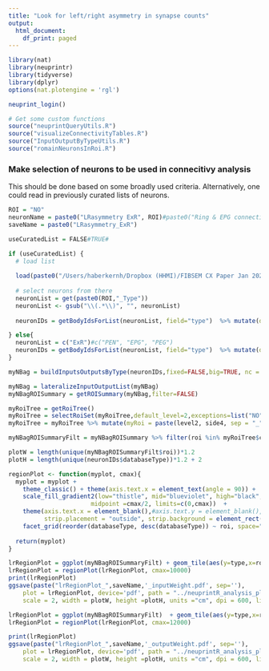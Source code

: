 ```yaml
---
title: "Look for left/right asymmetry in synapse counts"
output:
  html_document:
    df_print: paged
---
```


```r
library(nat)
library(neuprintr)
library(tidyverse)
library(dplyr)
options(nat.plotengine = 'rgl')

neuprint_login()
```

```r
# Get some custom functions
source("neuprintQueryUtils.R")
source("visualizeConnectivityTables.R")
source("InputOutputByTypeUtils.R")
source("romainNeuronsInRoi.R")
```


### Make selection of neurons to be used in connecitivy analysis
This should be done based on some broadly used criteria. Alternatively, one could read in previously curated lists of neurons.
```r
ROI = "NO"
neuronName = paste0("LRasymmetry ExR", ROI)#paste0("Ring & EPG connectivity ", ROI)
saveName = paste0("LRasymmetry_ExR")

useCuratedList = FALSE#TRUE#

if (useCuratedList) {
  # load list
  
  load(paste0("/Users/haberkernh/Dropbox (HHMI)/FIBSEM CX Paper Jan 2020/Figures/",ROI,"/",ROI,"_Types.RData"))
  
  # select neurons from there
  neuronList = get(paste0(ROI,"_Type"))
  neuronList <- gsub("\\(.*\\)", "", neuronList)
  
  neuronIDs = getBodyIdsForList(neuronList, field="type")  %>% mutate(databaseType = type)

} else{
  neuronList = c("ExR")#c("PEN", "EPG", "PEG")
  neuronIDs = getBodyIdsForList(neuronList, field="type")  %>% mutate(databaseType = type)
}

```

```r
myNBag = buildInputsOutputsByType(neuronIDs,fixed=FALSE,big=TRUE, nc = 5)
```

```r
myNBag = lateralizeInputOutputList(myNBag)
myNBagROISummary = getROISummary(myNBag,filter=FALSE)
```

```r
myRoiTree = getRoiTree()
myRoiTree = selectRoiSet(myRoiTree,default_level=2,exceptions=list("NO" = 2),exceptionLevelMatch = 2)
myRoiTree = myRoiTree %>% mutate(myRoi = paste(level2, side4, sep = "_"))

myNBagROISummaryFilt = myNBagROISummary %>% filter(roi %in% myRoiTree$customRois) #%>% filter(roi %in% c("NO", "FB", "PB"))
```

```r
plotW = length(unique(myNBagROISummaryFilt$roi))*1.2
plotH = length(unique(neuronIDs$databaseType))*1.2 + 2

regionPlot <- function(myplot, cmax){
  myplot = myplot +
    theme_classic() + theme(axis.text.x = element_text(angle = 90)) +
    scale_fill_gradient2(low="thistle", mid="blueviolet", high="black", 
                       midpoint =cmax/2, limits=c(0,cmax))  + 
    theme(axis.text.x = element_blank(),#axis.text.y = element_blank(), 
          strip.placement = "outside", strip.background = element_rect(fill=NA, colour="grey50")) +
    facet_grid(reorder(databaseType, desc(databaseType)) ~ roi, space="free", scales="free",switch="both")
  
  return(myplot)
}

lrRegionPlot = ggplot(myNBagROISummaryFilt) + geom_tile(aes(y=type,x=roi, fill=InputWeight))
lrRegionPlot = regionPlot(lrRegionPlot, cmax=10000)
print(lrRegionPlot)
ggsave(paste("lrRegionPlot_",saveName,'_inputWeight.pdf', sep=''), 
    plot = lrRegionPlot, device='pdf', path = "../neuprintR_analysis_plots/",
    scale = 2, width = plotW, height =plotH, units ="cm", dpi = 600, limitsize = TRUE)

lrRegionPlot = ggplot(myNBagROISummaryFilt)  + geom_tile(aes(y=type,x=roi, fill=OutputWeight))
lrRegionPlot = regionPlot(lrRegionPlot, cmax=12000)

print(lrRegionPlot)
ggsave(paste("lrRegionPlot_",saveName,'_outputWeight.pdf', sep=''), 
    plot = lrRegionPlot, device='pdf', path = "../neuprintR_analysis_plots/",
    scale = 2, width = plotW, height =plotH, units ="cm", dpi = 600, limitsize = TRUE)

```
